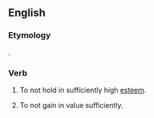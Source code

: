 ==English==

===Etymology===
{{prefix|under|appreciate}}.

===Verb===
{{en-verb|underappreciat|es}}
# {{context|transitive|lang=en}} To not hold in sufficiently high [[esteem]].
# {{context|intransitive|lang=en}} To not gain in value sufficiently.